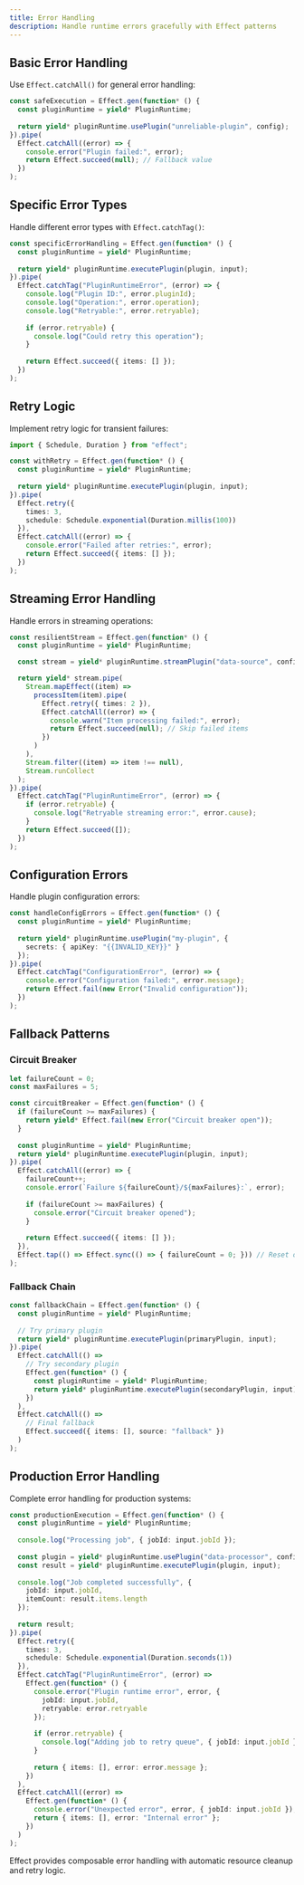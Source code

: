 ```yaml
---
title: Error Handling
description: Handle runtime errors gracefully with Effect patterns
---
```


## Basic Error Handling

Use `Effect.catchAll()` for general error handling:

```typescript
const safeExecution = Effect.gen(function* () {
  const pluginRuntime = yield* PluginRuntime;
  
  return yield* pluginRuntime.usePlugin("unreliable-plugin", config);
}).pipe(
  Effect.catchAll((error) => {
    console.error("Plugin failed:", error);
    return Effect.succeed(null); // Fallback value
  })
);
```

## Specific Error Types

Handle different error types with `Effect.catchTag()`:

```typescript
const specificErrorHandling = Effect.gen(function* () {
  const pluginRuntime = yield* PluginRuntime;
  
  return yield* pluginRuntime.executePlugin(plugin, input);
}).pipe(
  Effect.catchTag("PluginRuntimeError", (error) => {
    console.log("Plugin ID:", error.pluginId);
    console.log("Operation:", error.operation);
    console.log("Retryable:", error.retryable);
    
    if (error.retryable) {
      console.log("Could retry this operation");
    }
    
    return Effect.succeed({ items: [] });
  })
);
```

## Retry Logic

Implement retry logic for transient failures:

```typescript
import { Schedule, Duration } from "effect";

const withRetry = Effect.gen(function* () {
  const pluginRuntime = yield* PluginRuntime;
  
  return yield* pluginRuntime.executePlugin(plugin, input);
}).pipe(
  Effect.retry({
    times: 3,
    schedule: Schedule.exponential(Duration.millis(100))
  }),
  Effect.catchAll((error) => {
    console.error("Failed after retries:", error);
    return Effect.succeed({ items: [] });
  })
);
```

## Streaming Error Handling

Handle errors in streaming operations:

```typescript
const resilientStream = Effect.gen(function* () {
  const pluginRuntime = yield* PluginRuntime;

  const stream = yield* pluginRuntime.streamPlugin("data-source", config, input);

  return yield* stream.pipe(
    Stream.mapEffect((item) =>
      processItem(item).pipe(
        Effect.retry({ times: 2 }),
        Effect.catchAll((error) => {
          console.warn("Item processing failed:", error);
          return Effect.succeed(null); // Skip failed items
        })
      )
    ),
    Stream.filter((item) => item !== null),
    Stream.runCollect
  );
}).pipe(
  Effect.catchTag("PluginRuntimeError", (error) => {
    if (error.retryable) {
      console.log("Retryable streaming error:", error.cause);
    }
    return Effect.succeed([]);
  })
);
```

## Configuration Errors

Handle plugin configuration errors:

```typescript
const handleConfigErrors = Effect.gen(function* () {
  const pluginRuntime = yield* PluginRuntime;
  
  return yield* pluginRuntime.usePlugin("my-plugin", {
    secrets: { apiKey: "{{INVALID_KEY}}" }
  });
}).pipe(
  Effect.catchTag("ConfigurationError", (error) => {
    console.error("Configuration failed:", error.message);
    return Effect.fail(new Error("Invalid configuration"));
  })
);
```

## Fallback Patterns

### Circuit Breaker

```typescript
let failureCount = 0;
const maxFailures = 5;

const circuitBreaker = Effect.gen(function* () {
  if (failureCount >= maxFailures) {
    return yield* Effect.fail(new Error("Circuit breaker open"));
  }
  
  const pluginRuntime = yield* PluginRuntime;
  return yield* pluginRuntime.executePlugin(plugin, input);
}).pipe(
  Effect.catchAll((error) => {
    failureCount++;
    console.error(`Failure ${failureCount}/${maxFailures}:`, error);
    
    if (failureCount >= maxFailures) {
      console.error("Circuit breaker opened");
    }
    
    return Effect.succeed({ items: [] });
  }),
  Effect.tap(() => Effect.sync(() => { failureCount = 0; })) // Reset on success
);
```

### Fallback Chain

```typescript
const fallbackChain = Effect.gen(function* () {
  const pluginRuntime = yield* PluginRuntime;
  
  // Try primary plugin
  return yield* pluginRuntime.executePlugin(primaryPlugin, input);
}).pipe(
  Effect.catchAll(() =>
    // Try secondary plugin
    Effect.gen(function* () {
      const pluginRuntime = yield* PluginRuntime;
      return yield* pluginRuntime.executePlugin(secondaryPlugin, input);
    })
  ),
  Effect.catchAll(() =>
    // Final fallback
    Effect.succeed({ items: [], source: "fallback" })
  )
);
```

## Production Error Handling

Complete error handling for production systems:

```typescript
const productionExecution = Effect.gen(function* () {
  const pluginRuntime = yield* PluginRuntime;
  
  console.log("Processing job", { jobId: input.jobId });
  
  const plugin = yield* pluginRuntime.usePlugin("data-processor", config);
  const result = yield* pluginRuntime.executePlugin(plugin, input);
  
  console.log("Job completed successfully", { 
    jobId: input.jobId,
    itemCount: result.items.length 
  });
  
  return result;
}).pipe(
  Effect.retry({
    times: 3,
    schedule: Schedule.exponential(Duration.seconds(1))
  }),
  Effect.catchTag("PluginRuntimeError", (error) =>
    Effect.gen(function* () {
      console.error("Plugin runtime error", error, {
        jobId: input.jobId,
        retryable: error.retryable
      });
      
      if (error.retryable) {
        console.log("Adding job to retry queue", { jobId: input.jobId });
      }
      
      return { items: [], error: error.message };
    })
  ),
  Effect.catchAll((error) =>
    Effect.gen(function* () {
      console.error("Unexpected error", error, { jobId: input.jobId });
      return { items: [], error: "Internal error" };
    })
  )
);
```

Effect provides composable error handling with automatic resource cleanup and retry logic.
